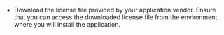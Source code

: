* Download the license file provided by your application vendor. Ensure that you can access the downloaded license file from the environment where you will install the application.